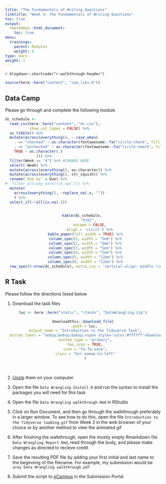 ```yaml
---
title: "The Fundamentals of Writing Questions"
linktitle: "Week 4: The Fundamentals of Writing Questions"
toc: true
output:
  rmarkdown::html_document:
    toc: true
menu:
  trainings:
    parent: Modules
    weight: 4
type: docs
weight: 1
---
```


`r blogdown::shortcode("r-walkthrough-header")`

```r
source(here::here("content", "com_libs.R"))
```

## Data Camp

Please go through and complete the following module

```r
dc_schedule <-  
  read_csv(here::here("content", "dc.csv"),
           show_col_types = FALSE) %>%
  as_tibble() %>%
  mutate(across(everything(), ~ case_when(
    . == "checked" ~ as.character(fontawesome::fa("circle-check", fill = "#428bca", height = "15px")),
    . == "unchecked" ~ as.character(fontawesome::fa("circle-xmark", fill = "#d9534f", height = "15px")),
    TRUE ~ as.character(.)
              ))) %>%
  filter(Week == "4") %>% #CHANGE HERE
  select(-Week) %>%
  mutate(across(everything(), as.character)) %>%
  mutate(across(everything(), str_squish)) %>%
  rename(`Due by` = Due) %>%
#  filter_all(any_vars(!is.na(.))) %>% 
  mutate(
    across(everything(), ~replace_na(.x, ""))
    ) %>%
  select_if(~!all(is.na(.)))
  
```

<center>
```r
kable(dc_schedule, 
      "html", 
      escape = FALSE,
      align = 'ccccll') %>%
  kable_paper(full_width = TRUE) %>%
  column_spec(1, width = "5em") %>%
  column_spec(2, width = "5em") %>%
  column_spec(3, width = "5em") %>%
  column_spec(4, width = "5em") %>%
  column_spec(5, width = "12em") %>%
  column_spec(6, width = "12em") %>%
  row_spec(0:nrow(dc_schedule), extra_css = 'vertical-align: middle !important;', color = "#f7f7f7", background = "transparent")
```
</center>

## R Task

Please follow the directions listed below

1. Download the task files

<center>
```r
loc <- here::here("static", "rtasks", "DataWrangling.zip")

downloadthis::download_file(
  path = loc,
  output_name = "Introduction to the Tidyverse Task",
  button_label = "&nbsp;&nbsp;&nbsp;<span style='color:#ffffff'>Download</span>",
  button_type = "primary",
  has_icon = TRUE,
  icon = "fa fa-save",
  class = "hvr-sweep-to-left"
  )
```
</center>
<br>

2. [Unzip](/resources/unzipping) them on your computer

3. Open the file `Data Wrangling Install.R` and run the syntax to install the packages you will need for this task

4. Open the file `Data Wrangling walkthrough.Rmd` in RStudio

5. Click on Run Document, and then go through the walkthrough preferably in a larger window. To see how to do this, open the file `Introduction to the Tidyverse loading.gif` from Week 2 in the web browser of your choice or by another method to view the animated gif

6. After finishing the walkthrough, open the mostly empty Rmarkdown file `Data Wrangling Report.Rmd`, read through the body, and please make changes as directed to recieve credit. 

7. Save the resulting PDF file by adding your first initial and last name to the beginning of the filename. For example, my submission would be `aroy Data Wrangling walkthrough.pdf`

8. Submit the script to [eCampus](https://ecampus.wvu.edu) in the Submission Portal

